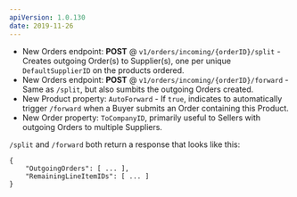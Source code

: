 ```yaml
---
apiVersion: 1.0.130
date: 2019-11-26
---
```


- New Orders endpoint: **POST** @ `v1/orders/incoming/{orderID}/split` - Creates outgoing Order(s) to Supplier(s), one per unique `DefaultSupplierID` on the products ordered.
- New Orders endpoint: **POST** @ `v1/orders/incoming/{orderID}/forward` - Same as `/split`, but also sumbits the outgoing Orders created.
- New Product property: `AutoForward` - If `true`, indicates to automatically trigger `/forward` when a Buyer submits an Order containing this Product.
- New Order property: `ToCompanyID`, primarily useful to Sellers with outgoing Orders to multiple Suppliers.

`/split` and `/forward` both return a response that looks like this:
```
{
    "OutgoingOrders": [ ... ],
    "RemainingLineItemIDs": [ ... ]
}
```
